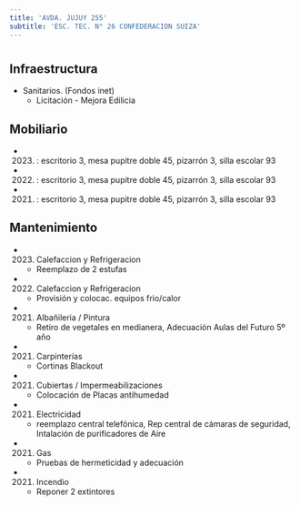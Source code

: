 ```yaml
---
title: 'AVDA. JUJUY 255'
subtitle: 'ESC. TEC. N° 26 CONFEDERACION SUIZA'
---
```


#
## Infraestructura

* Sanitarios. (Fondos inet) 
    + Licitación - Mejora Edilicia 


## Mobiliario

*  (2023) : escritorio 3, mesa pupitre doble 45, pizarrón 3, silla escolar 93 

*  (2022) : escritorio 3, mesa pupitre doble 45, pizarrón 3, silla escolar 93 

*  (2021) : escritorio 3, mesa pupitre doble 45, pizarrón 3, silla escolar 93 





## Mantenimiento

*  (2023) Calefaccion y Refrigeracion 
    + Reemplazo de 2 estufas

*  (2022) Calefaccion y Refrigeracion 
    + Provisión y colocac. equipos frio/calor

*  (2021) Albañileria / Pintura 
    + Retiro de vegetales en medianera, Adecuación Aulas del Futuro 5º año

*  (2021) Carpinterías 
    + Cortinas Blackout

*  (2021) Cubiertas / Impermeabilizaciones 
    + Colocación de Placas antihumedad

*  (2021) Electricidad 
    + reemplazo central telefónica, Rep central de cámaras de seguridad, Intalación de purificadores de Aire

*  (2021) Gas 
    + Pruebas de hermeticidad y adecuación

*  (2021) Incendio 
    + Reponer 2 extintores







